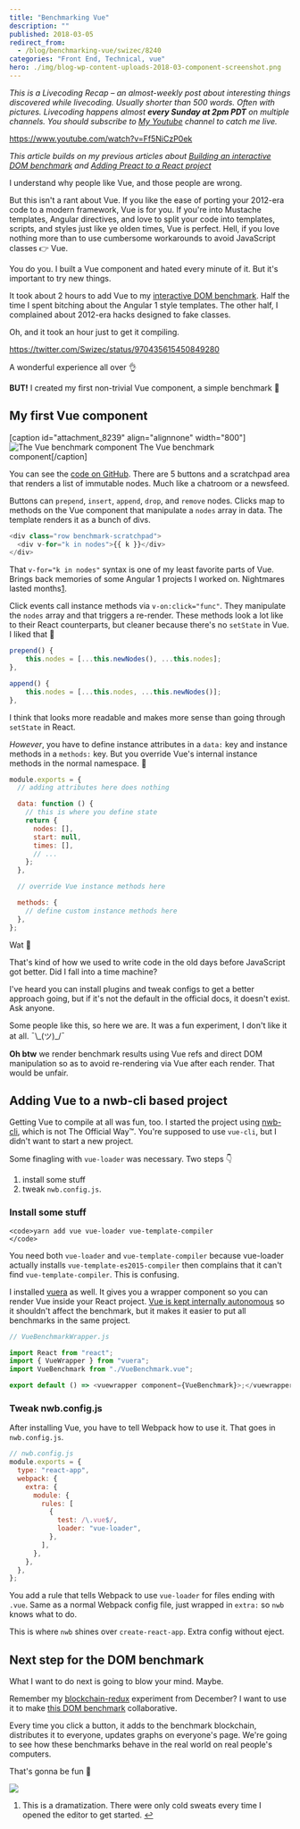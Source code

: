 ```yaml
---
title: "Benchmarking Vue"
description: ""
published: 2018-03-05
redirect_from:
  - /blog/benchmarking-vue/swizec/8240
categories: "Front End, Technical, vue"
hero: ./img/blog-wp-content-uploads-2018-03-component-screenshot.png
---
```


_This is a Livecoding Recap – an almost-weekly post about interesting things discovered while livecoding. Usually shorter than 500 words. Often with pictures. Livecoding happens almost **every Sunday at 2pm PDT** on multiple channels. You should subscribe to [My Youtube](https://www.youtube.com/user/TheSwizec) channel to catch me live._

https://www.youtube.com/watch?v=Ff5NiCzP0ek

_This article builds on my previous articles about [Building an interactive DOM benchmark](https://swizec.com/blog/building-interactive-dom-benchmark-preliminary-results/swizec/8219) and [Adding Preact to a React project](https://swizec.com/blog/seamlessly-render-preact-component-react-project/swizec/8224)_

I understand why people like Vue, and those people are wrong.

But this isn't a rant about Vue. If you like the ease of porting your 2012-era code to a modern framework, Vue is for you. If you're into Mustache templates, Angular directives, and love to split your code into templates, scripts, and styles just like ye olden times, Vue is perfect. Hell, if you love nothing more than to use cumbersome workarounds to avoid JavaScript classes 👉 Vue.

You do you. I built a Vue component and hated every minute of it. But it's important to try new things.

It took about 2 hours to add Vue to my [interactive DOM benchmark](https://dom-benchmark.now.sh/). Half the time I spent bitching about the Angular 1 style templates. The other half, I complained about 2012-era hacks designed to fake classes.

Oh, and it took an hour just to get it compiling.

https://twitter.com/Swizec/status/970435615450849280

A wonderful experience all over 👌

**BUT!** I created my first non-trivial Vue component, a simple benchmark 🎉

## My first Vue component

\[caption id="attachment_8239" align="alignnone" width="800"]![The Vue benchmark component](./img/blog-wp-content-uploads-2018-03-component-screenshot.png) The Vue benchmark component\[/caption]

You can see the [code on GitHub](https://github.com/Swizec/dom-benchmark/blob/master/src/benchmarks/VueBenchmark.vue). There are 5 buttons and a scratchpad area that renders a list of immutable nodes. Much like a chatroom or a newsfeed.

Buttons can `prepend`, `insert`, `append`, `drop`, and `remove` nodes. Clicks map to methods on the Vue component that manipulate a `nodes` array in data. The template renders it as a bunch of divs.

```javascript
<div class="row benchmark-scratchpad">
  <div v-for="k in nodes">{{ k }}</div>
</div>
```

That `v-for="k in nodes"` syntax is one of my least favorite parts of Vue. Brings back memories of some Angular 1 projects I worked on. Nightmares lasted months[1](#fn1).

Click events call instance methods via `v-on:click="func"`. They manipulate the `nodes` array and that triggers a re-render. These methods look a lot like to their React counterparts, but cleaner because there's no `setState` in Vue. I liked that 🤫

```javascript
prepend() {
    this.nodes = [...this.newNodes(), ...this.nodes];
},

append() {
    this.nodes = [...this.nodes, ...this.newNodes()];
},
```

I think that looks more readable and makes more sense than going through `setState` in React.

_However_, you have to define instance attributes in a `data:` key and instance methods in a `methods:` key. But you override Vue's internal instance methods in the normal namespace. 🤨

```javascript
module.exports = {
  // adding attributes here does nothing

  data: function () {
    // this is where you define state
    return {
      nodes: [],
      start: null,
      times: [],
      // ...
    };
  },

  // override Vue instance methods here

  methods: {
    // define custom instance methods here
  },
};
```

Wat 🤨

That's kind of how we used to write code in the old days before JavaScript got better. Did I fall into a time machine?

I've heard you can install plugins and tweak configs to get a better approach going, but if it's not the default in the official docs, it doesn't exist. Ask anyone.

Some people like this, so here we are. It was a fun experiment, I don't like it at all. ¯\\\_(ツ)\_/¯

**Oh btw** we render benchmark results using Vue refs and direct DOM manipulation so as to avoid re-rendering via Vue after each render. That would be unfair.

## Adding Vue to a nwb-cli based project

Getting Vue to compile at all was fun, too. I started the project using [nwb-cli](https://github.com/insin/nwb), which is not The Official Way™. You're supposed to use `vue-cli`, but I didn't want to start a new project.

Some finagling with `vue-loader` was necessary. Two steps 👇

1.  install some stuff
2.  tweak `nwb.config.js`.

### Install some stuff

```undefined
<code>yarn add vue vue-loader vue-template-compiler
</code>
```

You need both `vue-loader` and `vue-template-compiler` because vue-loader actually installs `vue-template-es2015-compiler` then complains that it can't find `vue-template-compiler`. This is confusing.

I installed [vuera](https://github.com/akxcv/vuera) as well. It gives you a wrapper component so you can render Vue inside your React project. [Vue is kept internally autonomous](https://github.com/akxcv/vuera/blob/master/src/wrappers/Vue.js%60) so it shouldn't affect the benchmark, but it makes it easier to put all benchmarks in the same project.

```javascript
// VueBenchmarkWrapper.js

import React from "react";
import { VueWrapper } from "vuera";
import VueBenchmark from "./VueBenchmark.vue";

export default () => <vuewrapper component={VueBenchmark}>;</vuewrapper>;
```

### Tweak nwb.config.js

After installing Vue, you have to tell Webpack how to use it. That goes in `nwb.config.js`.

```javascript
// nwb.config.js
module.exports = {
  type: "react-app",
  webpack: {
    extra: {
      module: {
        rules: [
          {
            test: /\.vue$/,
            loader: "vue-loader",
          },
        ],
      },
    },
  },
};
```

You add a rule that tells Webpack to use `vue-loader` for files ending with `.vue`. Same as a normal Webpack config file, just wrapped in `extra:` so `nwb` knows what to do.

This is where `nwb` shines over `create-react-app`. Extra config without eject.

## Next step for the DOM benchmark

What I want to do next is going to blow your mind. Maybe.

Remember my [blockchain-redux](https://swizec.com/blog/blockchain-redux-experiment-part-2/swizec/8055) experiment from December? I want to use it to make [this DOM benchmark](https://dom-benchmark.now.sh/) collaborative.

Every time you click a button, it adds to the benchmark blockchain, distributes it to everyone, updates graphs on everyone's page. We're going to see how these benchmarks behave in the real world on real people's computers.

That's gonna be fun 🤘

![](./img/media-u0v3z2iQLxyHC-giphy.gif)

1.  This is a dramatization. There were only cold sweats every time I opened the editor to get started. [↩](#ffn1)
